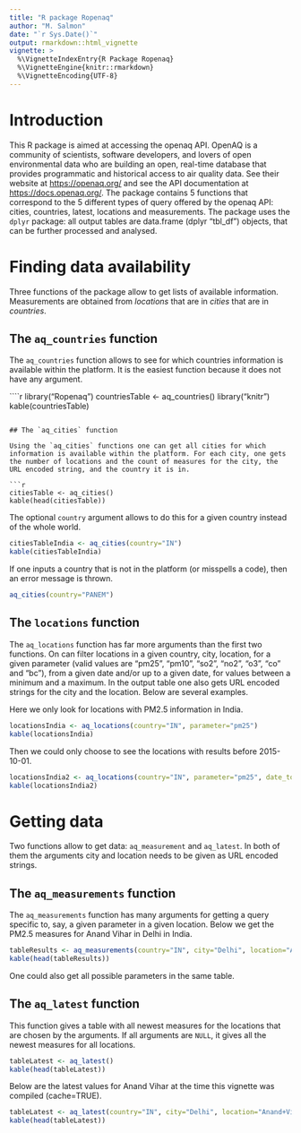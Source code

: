 ```yaml
---
title: "R package Ropenaq"
author: "M. Salmon"
date: "`r Sys.Date()`"
output: rmarkdown::html_vignette
vignette: >
  %\VignetteIndexEntry{R Package Ropenaq}
  %\VignetteEngine{knitr::rmarkdown}
  %\VignetteEncoding{UTF-8}
---
```

# Introduction

This R package is aimed at accessing the openaq API. OpenAQ is a community of scientists, software developers, and lovers of open environmental data who are building an open, real-time database that provides programmatic and historical access to air quality data. See their website at <https://openaq.org/> and see the API documentation at <https://docs.openaq.org/>. The package contains 5 functions that correspond to the 5 different types of query offered by the openaq API: cities, countries, latest, locations and measurements. The package uses the `dplyr` package: all output tables are data.frame (dplyr "tbl_df") objects, that can be further processed and analysed.



# Finding data availability

Three functions of the package allow to get lists of available information. Measurements are obtained from *locations* that are in *cities* that are in *countries*. 

## The `aq_countries` function

The `aq_countries` function allows to see for which countries information is available within the platform. It is the easiest function because it does not have any argument.

````r
library("Ropenaq")
countriesTable <- aq_countries()
library("knitr")
kable(countriesTable)

```

## The `aq_cities` function

Using the `aq_cities` functions one can get all cities for which information is available within the platform. For each city, one gets the number of locations and the count of measures for the city, the URL encoded string, and the country it is in.

```r
citiesTable <- aq_cities()
kable(head(citiesTable))
```

The optional `country` argument allows to do this for a given country instead of the whole world.

```r
citiesTableIndia <- aq_cities(country="IN")
kable(citiesTableIndia)
```

If one inputs a country that is not in the platform (or misspells a code), then an error message is thrown.

```r
aq_cities(country="PANEM")
```

## The `locations` function

The `aq_locations` function has far more arguments than the first two functions. On can filter locations in a given country, city, location, for a given parameter (valid values are "pm25", "pm10", "so2", "no2", "o3", "co" and "bc"), from a given date and/or up to a given date, for values between a minimum and a maximum. In the output table one also gets URL encoded strings for the city and the location. Below are several examples.

Here we only look for locations with PM2.5 information in India.

```r
locationsIndia <- aq_locations(country="IN", parameter="pm25")
kable(locationsIndia)
```

Then we could only choose to see the locations with results before 2015-10-01.

```r
locationsIndia2 <- aq_locations(country="IN", parameter="pm25", date_to="2015-10-01")
kable(locationsIndia2)
```

# Getting data

Two functions allow to get data: `aq_measurement` and `aq_latest`. In both of them the arguments city and location needs to be given as URL encoded strings.

## The `aq_measurements` function

The `aq_measurements` function has many arguments for getting a query specific to, say, a given parameter in a given location. Below we get the PM2.5 measures for Anand Vihar in Delhi in India. 

```r
tableResults <- aq_measurements(country="IN", city="Delhi", location="Anand+Vihar", parameter="pm25")
kable(head(tableResults))
```

One could also get all possible parameters in the same table.


## The `aq_latest` function

This function gives a table with all newest measures for the locations that are chosen by the arguments. If all arguments are `NULL`, it gives all the newest measures for all locations.


```r
tableLatest <- aq_latest()
kable(head(tableLatest))
```

Below are the latest values for Anand Vihar at the time this vignette was compiled (cache=TRUE).

```r
tableLatest <- aq_latest(country="IN", city="Delhi", location="Anand+Vihar")
kable(head(tableLatest))
```


